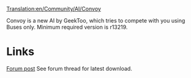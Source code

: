 [[Translation:en/Community/AI/Convoy]]
{{en/Development/Script/Navigation}}

Convoy is a new AI by GeekToo, which tries to compete with you using Buses only.
Minimum required version is r13219.

=Links=
[http://www.tt-forums.net/viewtopic.php?p=699478#p699478 Forum post]
See forum thread for latest download.